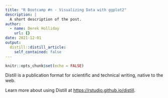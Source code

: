 ```yaml
---
title: "R Bootcamp #n - Visualizing Data with ggplot2"
description: |
  A short description of the post.
author:
  - name: Derek Holliday
    url: {}
date: 2021-12-01
output:
  distill::distill_article:
    self_contained: false
---
```



```r
knitr::opts_chunk$set(echo = FALSE)
```

Distill is a publication format for scientific and technical writing, native to the web.

Learn more about using Distill at <https://rstudio.github.io/distill>.


